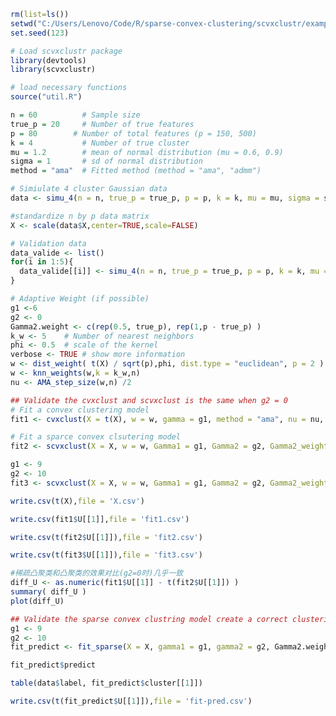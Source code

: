 
```{r}
rm(list=ls())
setwd("C:/Users/Lenovo/Code/R/sparse-convex-clustering/scvxclustr/example")
set.seed(123)

# Load scvxclustr package
library(devtools)
library(scvxclustr)

# load necessary functions
source("util.R")


```


```{r}

n = 60          # Sample size
true_p = 20     # Number of true features
p = 80        # Number of total features (p = 150, 500)
k = 4           # Number of true cluster
mu = 1.2        # mean of normal distribution (mu = 0.6, 0.9)
sigma = 1       # sd of normal distribution
method = "ama"  # Fitted method (method = "ama", "admm")

# Simiulate 4 cluster Gaussian data
data <- simu_4(n = n, true_p = true_p, p = p, k = k, mu = mu, sigma = sigma )
```

```{r}
#standardize n by p data matrix
X <- scale(data$X,center=TRUE,scale=FALSE)
```

```{r}
# Validation data
data_valide <- list()
for(i in 1:5){
  data_valide[[i]] <- simu_4(n = n, true_p = true_p, p = p, k = k, mu = mu, sigma = sigma )
}
```


```{r}
# Adaptive Weight (if possible)
g1 <-6
g2 <- 0
Gamma2.weight <- c(rep(0.5, true_p), rep(1,p - true_p) )
k_w <- 5    # Number of nearest neighbors
phi <- 0.5  # scale of the kernel
verbose <- TRUE # show more information
w <- dist_weight( t(X) / sqrt(p),phi, dist.type = "euclidean", p = 2 )
w <- knn_weights(w,k = k_w,n)
nu <- AMA_step_size(w,n) /2
```

```{r}
## Validate the cvxclust and scvxclust is the same when g2 = 0
# Fit a convex clustering model
fit1 <- cvxclust(X = t(X), w = w, gamma = g1, method = "ama", nu = nu, max_iter = 10000, tol = 1e-5)
```

```{r}
# Fit a sparce convex clsutering model
fit2 <- scvxclust(X = X, w = w, Gamma1 = g1, Gamma2 = g2, Gamma2_weight = Gamma2.weight, method = method, nu = nu, max_iter = 10000, tol_abs = 1e-5)
```

```{r}
g1 <- 9
g2 <- 10
fit3 <- scvxclust(X = X, w = w, Gamma1 = g1, Gamma2 = g2, Gamma2_weight = Gamma2.weight, method = method, nu = nu, max_iter = 10000, tol_abs = 1e-5)
```

```{r}
write.csv(t(X),file = 'X.csv')
```

```{r}
write.csv(fit1$U[[1]],file = 'fit1.csv')
```

```{r}
write.csv(t(fit2$U[[1]]),file = 'fit2.csv')
```

```{r}
write.csv(t(fit3$U[[1]]),file = 'fit3.csv')
```

```{r}
#稀疏凸聚类和凸聚类的效果对比(g2=0时)几乎一致
diff_U <- as.numeric(fit1$U[[1]] - t(fit2$U[[1]]) )
summary( diff_U )
plot(diff_U)
```

```{r}
## Validate the sparse convex clustring model create a correct clustering structure under the toy exmaple.
g1 <- 9
g2 <- 10
fit_predict <- fit_sparse(X = X, gamma1 = g1, gamma2 = g2, Gamma2.weight, k_w, phi, method = method, data_valide = data_valide, verbose = F)

```

```{r}
fit_predict$predict
```

```{r}
table(data$label, fit_predict$cluster[[1]])
```


```{r}
write.csv(t(fit_predict$U[[1]]),file = 'fit-pred.csv')
```

